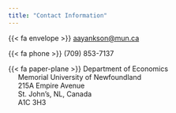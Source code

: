 ```yaml
---
title: "Contact Information"
---
```


{{< fa envelope >}} [aayankson\@mun.ca](mailto:aayankson@mun.ca)

{{< fa phone >}} (709) 853-7137

{{< fa paper-plane >}} Department of Economics\
     Memorial University of Newfoundland\
     215A Empire Avenue\
     St. John's, NL, Canada\
     A1C 3H3
